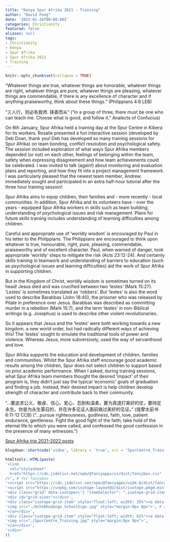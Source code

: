 ```yaml
---
title: "Kenya Spur Afrika 2021 - Training"
author: "David Fong"
date: '2022-01-26T00:00:00Z'
categories: Christianity
featured: false
aliases: null
tags:
- Christianity
- Kenya
- Spur Afrika
- Spur Afrika 2021
- Training
---
```


```r
knitr::opts_chunk$set(collapse = TRUE)
```

"Whatever things are true, whatever things are honorable, whatever things are right, whatever things are pure, whatever things are pleasing, whatever things are commendable, if there is any excellence of character and if anything praiseworthy, think about these things." (Philippians 4:8 LEB)

"三人行，则必有我师. 择善而从" ("In a group of three, there must be one who can teach me. Choose what is good, and follow it." Analects of Confucius)

On 6th January, Spur Afrika held a training day at the Spur Centre in Kibera for its workers. Rosalie presented a fun interactive session (developed by Deb Doan, thank you!  Deb has developed so many training sessions for Spur Afrika) on team bonding, conflict resolution and psychological safety. The session included exploration of what ways Spur Afrika members depended (or not) on each other, feelings of belonging within the team, safety when expressing disagreement and how team achievements could be celebrated. I was invited to talk (again!) about monitoring and evaluation plans and reporting, and how they fit into a project management framework. I was particularly pleased that the newest team member, Andrew, immediately sought and participated in an extra half-hour tutorial after the three hour training session!

Spur Afrika aims to equip children, their families and - more recently - local communities. In addition, Spur Afrika and its volunteers have - over the years - equipped Spur Afrika workers in skills such as team building, understanding of psychological issues and risk management. Plans for future skills training includes understanding of learning difficulties among children.

Careful and appropriate use of 'worldly wisdom' is encouraged by Paul in his letter to the Philippians. The Philippians are encouraged to think upon whatever is true, honourable, right, pure, pleasing, commendable, praiseworthy and of excellent character. Paul, when warned of danger, took appropriate 'worldly' steps to mitigate the risk (Acts 23:12-24). And certainly skills training in teamwork and understanding of barriers to education (such as psychological issues and learning difficulties) aid the work of Spur Afrika in supporting children.

But in the Kingdom of Christ, worldly wisdom is sometimes turned on its head! Jesus died and was crucified between two 'lestes' (Mark 15:27). 'Lestes' is sometimes translated as 'robbers'. But 'lestes' is also the word used to describe Barabbas (John 18:40), the prisoner who was released by Pilate in preference over Jesus. Barabbas was described as committing murder in a rebellion (Mark 15:7), and the term 'lestes' in non-Biblical writings (e.g. Josephus) is used to describe other violent revolutionaries.

So it appears that Jesus and the 'lestes'  were both working towards a new kingdom, a new world order, but had radically different ways of achieving this! The 'lestes' sought to emulate the traditional tools of power and violence. Whereas Jesus, more subversively, used the way of servanthood and love.

Spur Afrika supports the education and development of children, families and communities. Whilst the Spur Afrika staff encourage good academic results among the children, Spur does not select children to support based on prior academic performance. When I asked, during training sessions, what Spur Afrika team members thought the desired 'impact' of their program is, they didn't just say the typical 'economic' goals of graduation and finding a job. Instead, their desired impact is help children develop strength of character and contribute back to their community.

"...要追求公义、敬虔、信心、爱心、忍耐和温柔，要为真道打美好的仗，要持定永生。你是为永生蒙召的，并在许多见证人面前做过美好的见证。" (提摩太前书 6:11-12 CCB) ("...pursue righteousness, godliness, faith, love, patient endurance, gentleness. Fight the good fight of the faith; take hold of the eternal life to which you were called, and confessed the good confession in the presence of many witnesses.")

[Spur Afrika trip 2021-2022 posts](/spurafrika2021/)

```r
blogdown::shortcode('video', library = 'true', src = 'SpurCentre_TrainingVideo.mp4', controls = 'yes')
```

```r
htmltools::HTML(paste(
'<link
  rel="stylesheet"
  href="https://cdn.jsdelivr.net/npm/@fancyapps/ui/dist/fancybox.css"
/>', # for fancybox
'<script src="https://cdn.jsdelivr.net/npm/@fancyapps/ui@4.0/dist/fancybox.umd.js"></script>', # for fancybox
'<script src="https://unpkg.com/isotope-layout@3/dist/isotope.pkgd.min.js"></script>', # for isotope
'<div class="grid" data-isotope=\'{ "itemSelector": ".isotope-grid-item", "masonry": "{\"columnWidth\": \".grid-sizer\"}", "percentPosition": "true", "gutter": 0}\' >',
'<div id="grid-sizer"></div>',
'<div class="isotope-grid-item" style="float:left; width: 35%"><a data-fancybox="gallery" href="./OchokKodongo_SchoolSign.jpg">',
'<img src="./OchokKodongo_SchoolSign.jpg" style="margin:0px 0px">', # default CSS top/bottom margin is not zero
'</a></div>',
'<div class="isotope-grid-item" style="float:left; width: 62%"><a data-fancybox="gallery" href="./SpurCentre_Training.jpg">',
'<img src="./SpurCentre_Training.jpg" style="margin:0px 0px">',
'</a></div>',
'</div>'
))
```
